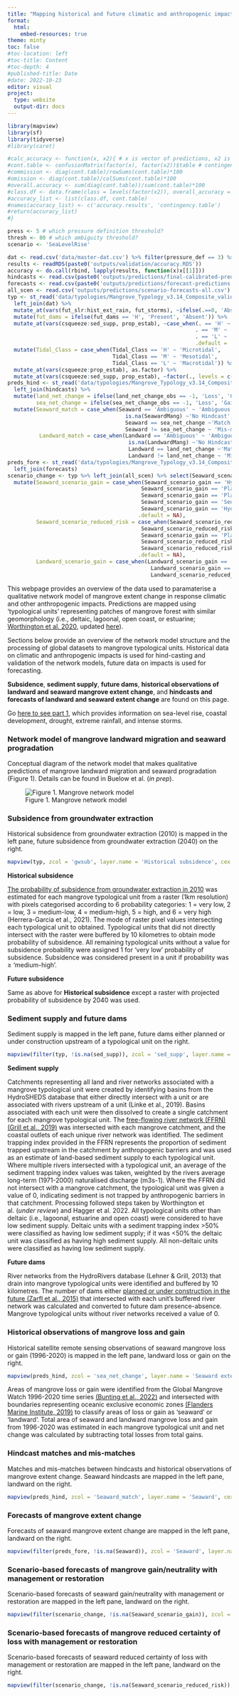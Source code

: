```yaml
---
title: "Mapping historical and future climatic and anthropogenic impacts to mangroves (Part 2)"
format:
  html:
    embed-resources: true
theme: minty
toc: false
#toc-location: left
#toc-title: Content
#toc-depth: 4
#published-title: Date
#date: 2022-10-23
editor: visual
project:
  type: website
  output-dir: docs
---
```


```r
library(mapview)
library(sf)
library(tidyverse)
#library(caret)

#calc_accuracy <- function(x, x2){ # x is vector of predictions, x2 is reference vector
#cont.table <- confusionMatrix(factor(x), factor(x2))$table # contingency table
#commission <- diag(cont.table)/rowSums(cont.table)*100
#omission <- diag(cont.table)/colSums(cont.table)*100
#overall.accuracy <- sum(diag(cont.table))/sum(cont.table)*100
#class.df <- data.frame(class = levels(factor(x2)), overall_accuracy = overall.accuracy, omission_accuracy = omission, commission_accuracy = commission)
#accuracy_list <- list(class.df, cont.table)
#names(accuracy_list) <- c('accuracy.results', 'contingency.table')
#return(accuracy_list)
#}

press <- 5 # which pressure definition threshold?
thresh <- 80 # which ambiguity threshold?
scenario <- 'SeaLevelRise'

dat <- read.csv('data/master-dat.csv') %>% filter(pressure_def == 3) %>% select(Type:prop_estab)
results <- readRDS(paste0('outputs/validation/accuracy.RDS'))
accuracy <- do.call(rbind, lapply(results, function(x)x[[1]]))
hindcasts <- read.csv(paste0('outputs/predictions/final-calibrated-predictions_', press, '_', thresh,'.csv'))
forecasts <- read.csv(paste0('outputs/predictions/forecast-predictions', press, '_', thresh, '_', scenario, '_fit.csv'))
all_scen <- read.csv('outputs/predictions/scenario-forecasts-all.csv')
typ <- st_read('data/typologies/Mangrove_Typology_v3.14_Composite_valid_centroids.gpkg') %>% 
  left_join(dat) %>% 
  mutate_at(vars(fut_slr:hist_ext_rain, fut_storms), ~ifelse(.==0, 'Absent', 'Present')) %>% 
  mutate(fut_dams = ifelse(fut_dams == 'H', 'Present', 'Absent')) %>% 
  mutate_at(vars(csqueeze:sed_supp, prop_estab), ~case_when(. == 'H' ~ 'High',
                                                           . == 'M' ~ 'Medium', 
                                                           . == 'L' ~ 'Low',
                                                           .default = .)) %>% 
  mutate(Tidal_Class = case_when(Tidal_Class == 'H' ~ 'Microtidal', 
                                 Tidal_Class == 'M' ~ 'Mesotidal',
                                 Tidal_Class == 'L' ~ 'Macrotidal')) %>% 
  mutate_at(vars(csqueeze:prop_estab), as.factor) %>% 
  mutate_at(vars(csqueeze:sed_supp, prop_estab), ~factor(., levels = c('High', 'Medium', 'Low')))
preds_hind <- st_read('data/typologies/Mangrove_Typology_v3.14_Composite_valid_centroids.gpkg') %>% # join hindcasts to spatial data
  left_join(hindcasts) %>% 
  mutate(land_net_change = ifelse(land_net_change_obs == -1, 'Loss', 'Gain_neutrality'),
         sea_net_change = ifelse(sea_net_change_obs == -1, 'Loss', 'Gain_neutrality'))%>% 
  mutate(Seaward_match = case_when(Seaward == 'Ambiguous' ~ 'Ambiguous',
                                     is.na(SeawardMang) ~'No Hindcast',
                                     Seaward == sea_net_change ~'Match', 
                                     Seaward != sea_net_change ~ 'Mis-match'),
          Landward_match = case_when(Landward == 'Ambiguous' ~ 'Ambiguous',
                                      is.na(LandwardMang) ~'No Hindcast',
                                      Landward == land_net_change ~'Match', 
                                      Landward != land_net_change ~ 'Mis-match')) 
preds_fore <- st_read('data/typologies/Mangrove_Typology_v3.14_Composite_valid_centroids.gpkg') %>% 
  left_join(forecasts)
scenario_change <- typ %>% left_join(all_scen) %>% select(Seaward_scenario_gain, Seaward_scenario_reduced_risk, Landward_scenario_gain, Landward_scenario_reduced_risk) %>% 
  mutate(Seaward_scenario_gain = case_when(Seaward_scenario_gain == 'Hydrology_Sediment' ~ 'Increase connectivity or sediment',
                                          Seaward_scenario_gain == 'Plant_Hydrology_Sediment' ~ 'Increase connectivity or sediment or landward propagules', 
                                          Seaward_scenario_gain == 'Plant_Hydrology' ~ 'Increase connectivity or landward propagules', 
                                          Seaward_scenario_gain == 'Sediment' ~ 'Increase sediment', 
                                          Seaward_scenario_gain == 'Hydrology' ~ 'Increase connectivity',
                                         .default = NA),
         Seaward_scenario_reduced_risk = case_when(Seaward_scenario_reduced_risk == 'Hydrology_Sediment' ~ 'Increase connectivity or sediment',
                                          Seaward_scenario_reduced_risk== 'Plant_Hydrology_Sediment' ~ 'Increase connectivity or sediment or landward propagules', 
                                          Seaward_scenario_gain == 'Plant_Hydrology' ~ 'Increase connectivity or landward propagules', 
                                          Seaward_scenario_reduced_risk == 'Sediment' ~ 'Increase sediment', 
                                          Seaward_scenario_reduced_risk == 'Hydrology' ~ 'Increase connectivity',
                                         .default = NA),
         Landward_scenario_gain = case_when(Landward_scenario_gain == 'Plant' ~ 'Increase landward propagules',
                                             Landward_scenario_gain == 'Barriers' ~ 'Remove barriers', Landward_scenario_gain == 'Plant_Hydrology_Barriers' ~ 'Increase landward propagules or connectivity or remove barriers', Landward_scenario_gain == 'Hydrology_Barriers' ~ 'Remove barriers or increase connectivity', Landward_scenario_gain == 'Plant_Hydrology' ~ 'Increase landward propagules or connectivity', Landward_scenario_gain == 'Hydrology' ~ 'Increase connectivity', .default = NA),   Landward_scenario_reduced_risk = case_when(Landward_scenario_reduced_risk == 'Plant' ~ 'Increase landward propagules',
                                             Landward_scenario_reduced_risk== 'Barriers' ~ 'Remove barriers', Landward_scenario_reduced_risk == 'Plant_Hydrology_Barriers' ~ 'Increase landward propagules or connectivity or remove barriers', Landward_scenario_reduced_risk== 'Hydrology_Barriers' ~ 'Remove barriers to landward migration or increase connectivity', Landward_scenario_reduced_risk == 'Plant_Hydrology' ~ 'Increase landward propagules or connectivity', Landward_scenario_reduced_risk == 'Hydrology' ~ 'Increase connectivity', .default = NA))

```

This webpage provides an overview of the data used to paramaterise a qualitative network model of mangrove extent change in response climatic and other anthropogenic impacts. Predictions are mapped using 'typological units' representing patches of mangrove forest with similar geomorphology (i.e., deltaic, lagoonal, open coast, or estuarine; [Worthington et al. 2020](https://www.nature.com/articles/s41598-020-71194-5), updated [here](https://zenodo.org/record/8340259)).

Sections below provide an overview of the network model structure and the processing of global datasets to mangrove typological units. Historical data on climatic and anthropogenic impacts is used for hind-casting and validation of the network models, future data on impacts is used for forecasting.

**Subsidence**, **sediment supply**, **future dams**, **historical observations of landward and seaward mangrove extent change**, and **hindcasts and forecasts of landward and seaward extent change** are found on this page.

Go [here to see part 1](https://mangrove-climate-risk-mapping.netlify.app/), which provides information on sea-level rise, coastal development, drought, extreme rainfall, and intense storms.

::: {.callout-tip icon="false" collapse="true"}
### Network model of mangrove landward migration and seaward progradation

Conceptual diagram of the network model that makes qualitative predictions of mangrove landward migration and seaward progradation (Figure 1). Details can be found in Buelow et al. (*in prep*).

![Figure 1. Mangrove network model](images/network.png)
:::

::: {.callout-tip icon="false" collapse="true"}
### Subsidence from groundwater extraction

Historical subsidence from groundwater extraction (2010) is mapped in the left pane, future subsidence from groundwater extraction (2040) on the right.

```r
mapview(typ, zcol = 'gwsub', layer.name = 'Historical subsidence', cex = 2, lwd = 0) | mapview(typ, zcol = 'fut_gwsub', layer.name = 'Future subsidence', cex = 2, lwd = 0)
```

**Historical subsidence**

[The probability of subsidence from groundwater extraction in 2010](https://figshare.com/articles/dataset/Global_Subsidence_Maps/13312070/1) was estimated for each mangrove typological unit from a raster (1km resolution) with pixels categorised according to 6 probability categories: 1 = very low, 2 = low, 3 = medium-low, 4 = medium-high, 5 = high, and 6 = very high (Herrera-Garcia et al., 2021). The mode of raster pixel values intersecting each typological unit to obtained. Typological units that did not directly intersect with the raster were buffered by 10 kilometres to obtain mode probability of subsidence. All remaining typological units without a value for subsidence probability were assigned 1 for 'very low' probability of subsidence. Subsidence was considered present in a unit if probability was ≥ 'medium-high'.

**Future subsidence**

Same as above for **Historical subsidence** except a raster with projected probability of subsidence by 2040 was used.
:::

::: {.callout-tip icon="false" collapse="true"}
### Sediment supply and future dams {#sediment-supply-and-future-dams}

Sediment supply is mapped in the left pane, future dams either planned or under construction upstream of a typological unit on the right.

```r

mapview(filter(typ, !is.na(sed_supp)), zcol = 'sed_supp', layer.name = 'Sediment supply', cex = 2, lwd = 0, map.type = 'Esri.WorldGrayCanvas') | mapview(mutate(filter(typ, !is.na(fut_dams)), fut_dams = factor(fut_dams, levels = c('Present', 'Absent'))), zcol = 'fut_dams', layer.name = 'Future dams upstream', cex = 2, lwd = 0, map.type = 'Esri.WorldGrayCanvas')

```

**Sediment supply**

Catchments representing all land and river networks associated with a mangrove typological unit were created by identifying basins from the HydroSHEDS database that either directly intersect with a unit or are associated with rivers upstream of a unit (Linke et al., 2019). Basins associated with each unit were then dissolved to create a single catchment for each mangrove typological unit. The [free-flowing river network (FFRN)(Grill et al., 2019)](https://figshare.com/articles/dataset/Mapping_the_world_s_free-flowing_rivers_data_set_and_technical_documentation/7688801) was intersected with each mangrove catchment, and the coastal outlets of each unique river network was identified. The sediment trapping index provided in the FFRN represents the proportion of sediment trapped upstream in the catchment by anthropogenic barriers and was used as an estimate of land-based sediment supply to each typological unit. Where multiple rivers intersected with a typological unit, an average of the sediment trapping index values was taken, weighted by the rivers average long-term (1971-2000) naturalised discharge (m3s-1). Where the FFRN did not intersect with a mangrove catchment, the typological unit was given a value of 0, indicating sediment is not trapped by anthropogenic barriers in that catchment. Processing followed steps taken by Worthington et al. (*under review*) and Hagger et al. 2022. All typological units other than deltaic (i.e., lagoonal, estuarine and open coast) were considered to have low sediment supply. Deltaic units with a sediment trapping index \>50% were classified as having low sediment supply; if it was \<50% the deltaic unit was classified as having high sediment supply. All non-deltaic units were classified as having low sediment supply.

**Future dams**

River networks from the HydroRivers database (Lehner & Grill, 2013) that drain into mangrove typological units were identified and buffered by 10 kilometres. The number of dams either [planned or under construction in the future (Zarfl et al., 2015)](https://www.globaldamwatch.org/fhred) that intersected with each unit's buffered river network was calculated and converted to future dam presence-absence. Mangrove typological units without river networks received a value of 0.
:::

::: {.callout-tip icon="false" collapse="true"}
### Historical observations of mangrove loss and gain {#historical-mangrove-loss-and-gain}

Historical satellite remote sensing observations of seaward mangrove loss or gain (1996-2020) is mapped in the left pane, landward loss or gain on the right.

```r

mapview(preds_hind, zcol = 'sea_net_change', layer.name = 'Seaward extent change', cex = 2, lwd = 0, map.type = 'Esri.WorldGrayCanvas') | mapview(preds_hind, zcol = 'land_net_change', layer.name = 'Landward extent change', cex = 2, lwd = 0, map.type = 'Esri.WorldGrayCanvas')

```

Areas of mangrove loss or gain were identified from the Global Mangrove Watch 1996-2020 time series [(Bunting et al., 2022)](https://zenodo.org/record/6894273#.ZEXlTuxBxuU) and intersected with boundaries representing oceanic exclusive economic zones [(Flanders Marine Institute, 2019)](https://www.marineregions.org/) to classify areas of loss or gain as 'seaward' or 'landward'. Total area of seaward and landward mangrove loss and gain from 1996-2020 was estimated in each mangrove typological unit and net change was calculated by subtracting total losses from total gains.
:::

::: {.callout-tip icon="false" collapse="true"}
### Hindcast matches and mis-matches {#landhind-forecast}

Matches and mis-matches between hindcasts and historical observations of mangrove extent change. Seaward hindcasts are mapped in the left pane, landward on the right.

```r

mapview(preds_hind, zcol = 'Seaward_match', layer.name = 'Seaward', cex = 2, lwd = 0, map.type = 'Esri.WorldGrayCanvas') | mapview(preds_hind, zcol = 'Landward_match', layer.name = 'Landward', cex = 2, lwd = 0, map.type = 'Esri.WorldGrayCanvas')
```
:::

::: {.callout-tip icon="false" collapse="true"}
### Forecasts of mangrove extent change {#seahind-forecast}

Forecasts of seaward mangrove extent change are mapped in the left pane, landward on the right.

```r

mapview(filter(preds_fore, !is.na(Seaward)), zcol = 'Seaward', layer.name = 'Seaward', cex = 2, lwd = 0, map.type = 'Esri.WorldGrayCanvas') | mapview(filter(preds_fore, !is.na(Landward)), zcol = 'Landward', layer.name = 'Landward', cex = 2, lwd = 0, map.type = 'Esri.WorldGrayCanvas')
```
:::

::: {.callout-tip icon="false" collapse="true"}
### Scenario-based forecasts of mangrove gain/neutrality with management or restoration

Scenario-based forecasts of seaward gain/neutrality with management or restoration are mapped in the left pane, landward on the right.

```r

mapview(filter(scenario_change, !is.na(Seaward_scenario_gain)), zcol = 'Seaward_scenario_gain', layer.name = 'Seaward', cex = 2, lwd = 0, min.rad = 10, map.type = 'Esri.WorldGrayCanvas') | mapview(filter(scenario_change, !is.na(Landward_scenario_gain)), zcol = 'Landward_scenario_gain', layer.name = 'Landward', cex = 2, lwd = 0, min.rad = 50, map.type = 'Esri.WorldGrayCanvas')
```
:::

::: {.callout-tip icon="false" collapse="true"}
### Scenario-based forecasts of mangrove reduced certainty of loss with management or restoration

Scenario-based forecasts of seaward reduced certainty of loss with management or restoration are mapped in the left pane, landward on the right.

```r

mapview(filter(scenario_change, !is.na(Seaward_scenario_reduced_risk)), zcol = 'Seaward_scenario_reduced_risk', layer.name = 'Seaward', cex = 2, lwd = 0, map.type = 'Esri.WorldGrayCanvas') | mapview(filter(scenario_change, !is.na(Landward_scenario_reduced_risk)), zcol = 'Landward_scenario_reduced_risk', layer.name = 'Landward', cex = 2, lwd = 0, map.type = 'Esri.WorldGrayCanvas')
```
:::
